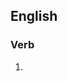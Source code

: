 ==English==

===Verb===
{{head|en|present participle}}

# {{present participle of|fob|lang=en|nocat=1}}